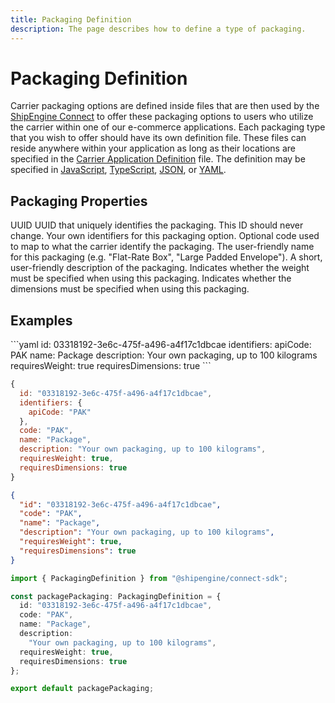 ```yaml
---
title: Packaging Definition
description: The page describes how to define a type of packaging.
---
```



Packaging Definition
===============================================
Carrier packaging options are defined inside files that are then used by the [ShipEngine Connect](./../index.mdx) to offer these
packaging options to users who utilize the carrier within one of our e-commerce applications. Each packaging type that you wish to offer
should have its own definition file. These files can reside anywhere within your application as long as their locations are specified in the [Carrier Application Definition](./carrier.mdx) file.
 The definition may be specified in [JavaScript](https://developer.mozilla.org/en-US/docs/Web/JavaScript), [TypeScript](https://www.typescriptlang.org/), [JSON](https://developer.mozilla.org/en-US/docs/Web/JavaScript/Reference/Global_Objects/JSON), or
  [YAML](https://en.wikipedia.org/wiki/YAML).



Packaging Properties
----------------------------------------------
<Reference>

  <Field name="id" required={true}>
    <Type>
      UUID
    </Type>
    <Description>
      UUID that uniquely identifies the packaging. This ID should never change.
    </Description>
  </Field>

  <Field name="identifiers" type="object" required={false}>
    <Description>
      Your own identifiers for this packaging option.
    </Description>
  </Field>

  <Field name="code" type="string" required={false}>
    <Description>
      Optional code used to map to what the carrier identify the packaging.
    </Description>
  </Field>

  <Field name="name" type="string" required={true}>
    <Description>
      The user-friendly name for this packaging (e.g. "Flat-Rate Box", "Large Padded Envelope").
    </Description>
  </Field>

  <Field name="description" type="string" required={false}>
    <Description>
      A short, user-friendly description of the packaging.
    </Description>
  </Field>

  <Field name="requiresWeight" type="boolean" required={false}>
    <Description>
      Indicates whether the weight must be specified when using this packaging.
    </Description>
  </Field>

  <Field name="requiresDimensions" type="boolean" required={false}>
    <Description>
      Indicates whether the dimensions must be specified when using this packaging.
    </Description>
  </Field>

</Reference>



Examples
-----------------------------------------------

<CodeWrapper>
```yaml
id: 03318192-3e6c-475f-a496-a4f17c1dbcae
identifiers:
  apiCode: PAK
name: Package
description: Your own packaging, up to 100 kilograms
requiresWeight: true
requiresDimensions: true
```

```javascript
{
  id: "03318192-3e6c-475f-a496-a4f17c1dbcae",
  identifiers: {
    apiCode: "PAK"
  },
  code: "PAK",
  name: "Package",
  description: "Your own packaging, up to 100 kilograms",
  requiresWeight: true,
  requiresDimensions: true
}

```

```json
{
  "id": "03318192-3e6c-475f-a496-a4f17c1dbcae",
  "code": "PAK",
  "name": "Package",
  "description": "Your own packaging, up to 100 kilograms",
  "requiresWeight": true,
  "requiresDimensions": true
}
```

```typescript
import { PackagingDefinition } from "@shipengine/connect-sdk";

const packagePackaging: PackagingDefinition = {
  id: "03318192-3e6c-475f-a496-a4f17c1dbcae",
  code: "PAK",
  name: "Package",
  description:
    "Your own packaging, up to 100 kilograms",
  requiresWeight: true,
  requiresDimensions: true
};

export default packagePackaging;

```
</CodeWrapper>

